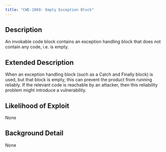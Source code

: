 ```yaml
---
title: "CWE-1069: Empty Exception Block"
---
```


## Description
An invokable code block contains an exception handling block that does not contain any code, i.e. is empty.

## Extended Description
When an exception handling block (such as a Catch and Finally block) is used, but that block is empty, this can prevent the product from running reliably.  If the relevant code is reachable by an attacker, then this reliability problem might introduce a vulnerability.

## Likelihood of Exploit
None

## Background Detail
None
        